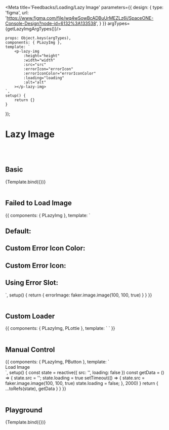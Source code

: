 
<Meta title='Feedbacks/Loading/Lazy Image' parameters={{
    design: {
        type: 'figma',
        url: 'https://www.figma.com/file/wq4wSowBcADBuUrMEZLz6i/SpaceONE-Console-Design?node-id=6132%3A133538',
    }
}} argTypes={getLazyImgArgTypes()}/>


    props: Object.keys(argTypes),
    components: { PLazyImg },
    template: `
        <p-lazy-img
            :height="height"
            :width="width"
            :src="src"
            :errorIcon="errorIcon"
            :errorIconColor="errorIconColor"
            :loading="loading"
            :alt="alt"
        ></p-lazy-img>
    `,
    setup() {
        return {}
    }
});


# Lazy Image

<br/>
<br/>

## Basic

<Canvas>
    <Story name="Basic" args={{
        src: faker.image.image(100, 100, true)
    }} >
        {Template.bind({})}
    </Story>
</Canvas>

<br/>
<br/>

## Failed to Load Image

<Canvas>
    <Story name="Failed to Load Image">
        {{
            components: { PLazyImg },
            template: `
    <div>
        <div class="flex items-center mb-4">
            <h2 class=" mr-4">Default: </h2>
            <p-lazy-img src="" />
        </div>
        <div class="flex items-center mb-4">
            <h2 class=" mr-4">Custom Error Icon Color: </h2>
            <p-lazy-img src="" error-icon-color="red white" />
        </div>
        <div class="flex items-center mb-4">
            <h2 class=" mr-4">Custom Error Icon: </h2>
            <p-lazy-img src="" error-icon="admin" />
        </div>
        <div class="flex items-center">
            <h2 class=" mr-4">Using Error Slot: </h2>
            <p-lazy-img src="">
                <template #error>
                    <img :src="errorImage"/>
                </template>
            </p-lazy-img>
        </div>
    </div>
`,
            setup() {
                return {
                    errorImage: faker.image.image(100, 100, true)
                }
            }
        }}
    </Story>
</Canvas>

<br/>
<br/>

## Custom Loader

<Canvas>
    <Story name="Custom Loader">
        {{
            components: { PLazyImg, PLottie },
            template: `
    <p-lazy-img loading>
        <template #preloader>
            <p-lottie name="lottie_working" :size="2"></p-lottie>
        </template>
    </p-lazy-img>
`
        }}
    </Story>
</Canvas>

<br/>
<br/>


## Manual Control

<Canvas>
    <Story name="Manual Control">
        {{
            components: {
                PLazyImg,
                PButton
            },
            template: `
    <div class="flex items-center">
        <p-button class="mr-4" @click="getData">Load Image</p-button>
        <p-lazy-img :src="src"
            :loading="loading"
        />
    </div>
`,
            setup() {
                const state = reactive({
                    src: '',
                    loading: false
                })
                const getData = () => {
                    state.src = '';
                    state.loading = true
                    setTimeout(() => {
                        state.src = faker.image.image(100, 100, true)
                        state.loading = false;
                    }, 2000)
                }
                return {
                    ...toRefs(state),
                    getData
                }
            }
        }}
    </Story>
</Canvas>

<br/>
<br/>

## Playground

<Canvas>
    <Story name="Playground">
        {Template.bind({})}
    </Story>
</Canvas>

<ArgsTable story="Playground"/>


